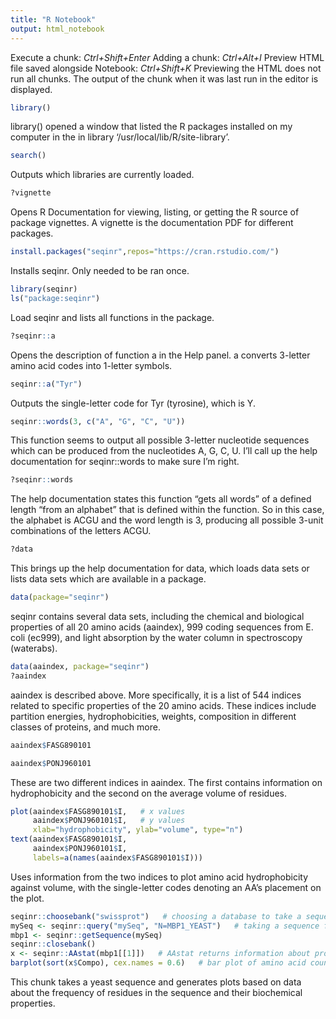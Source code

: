 ```yaml
---
title: "R Notebook"
output: html_notebook
---
```


Execute a chunk: *Ctrl+Shift+Enter*
Adding a chunk: *Ctrl+Alt+I*
Preview HTML file saved alongside Notebook: *Ctrl+Shift+K*
Previewing the HTML does not run all chunks. The  output of the chunk when it was last run in the editor is displayed.

```r
library()
```

library() opened a window that listed the R packages installed on my computer in the in library ‘/usr/local/lib/R/site-library’.

```r
search()
```

Outputs which libraries are currently loaded.

```r
?vignette
```

Opens R Documentation for viewing, listing, or getting the R source of package vignettes. A vignette is the documentation PDF for different packages.

```r
install.packages("seqinr",repos="https://cran.rstudio.com/")   
```

Installs seqinr. Only needed to be ran once.

```r
library(seqinr)
ls("package:seqinr")
```

Load seqinr and lists all functions in the package.

```r
?seqinr::a
```

Opens the description of function a in the Help panel. a converts 3-letter amino acid codes into 1-letter symbols.

```r
seqinr::a("Tyr")
```
Outputs the single-letter code for Tyr (tyrosine), which is Y.

```r
seqinr::words(3, c("A", "G", "C", "U"))
```

This function seems to output all possible 3-letter nucleotide sequences which can be produced from the nucleotides A, G, C, U. I'll call up the help documentation for seqinr::words to make sure I'm right.

```r
?seqinr::words
```

The help documentation states this function "gets all words" of a defined length "from an alphabet" that is defined within the function. So in this case, the alphabet is ACGU and the word length is 3, producing all possible 3-unit combinations of the letters ACGU.

```r
?data
```

This brings up the help documentation for data, which loads data sets or lists data sets which are available in a package.

```r
data(package="seqinr")
```

seqinr contains several data sets, including the chemical and biological properties of all 20 amino acids (aaindex), 999 coding sequences from E. coli (ec999), and light absorption by the water column in spectroscopy (waterabs).

```r
data(aaindex, package="seqinr")
?aaindex
```

aaindex is described above. More specifically, it is a list of 544 indices related to specific properties of the 20 amino acids. These indices include partition energies, hydrophobicities, weights, composition in different classes of proteins, and much more.

```r
aaindex$FASG890101
```

```r
aaindex$PONJ960101 
```

These are two different indices in aaindex. The first contains information on hydrophobicity and the second on the average volume of residues.

```r
plot(aaindex$FASG890101$I,   # x values
     aaindex$PONJ960101$I,   # y values
     xlab="hydrophobicity", ylab="volume", type="n")
text(aaindex$FASG890101$I,
     aaindex$PONJ960101$I,
     labels=a(names(aaindex$FASG890101$I)))
```

Uses information from the two indices to plot amino acid hydrophobicity against volume, with the single-letter codes denoting an AA's placement on the plot.

```r
seqinr::choosebank("swissprot")   # choosing a database to take a sequence from
mySeq <- seqinr::query("mySeq", "N=MBP1_YEAST")   # taking a sequence from yeast
mbp1 <- seqinr::getSequence(mySeq)
seqinr::closebank()
x <- seqinr::AAstat(mbp1[[1]])   # AAstat returns information about protein residues and their                                      chemical and biological classes
barplot(sort(x$Compo), cex.names = 0.6)   # bar plot of amino acid counts in our sequence
```

This chunk takes a yeast sequence and generates plots based on data about the frequency of residues in the sequence and their biochemical properties.